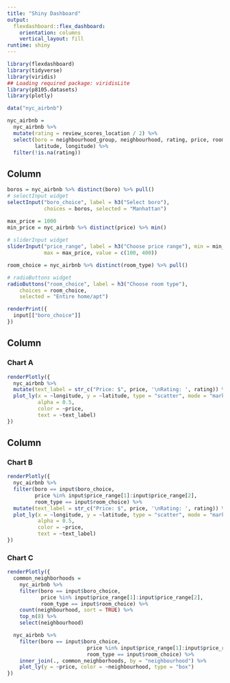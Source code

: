 ```yaml
---
title: "Shiny Dashboard"
output: 
  flexdashboard::flex_dashboard:
    orientation: columns
    vertical_layout: fill
runtime: shiny
---
```


```r
library(flexdashboard)
library(tidyverse)
library(viridis)
## Loading required package: viridisLite
library(p8105.datasets)
library(plotly)

data("nyc_airbnb")

nyc_airbnb = 
  nyc_airbnb %>% 
  mutate(rating = review_scores_location / 2) %>%
  select(boro = neighbourhood_group, neighbourhood, rating, price, room_type,
         latitude, longitude) %>%
  filter(!is.na(rating))

```

Column {.sidebar}
-----------------------------------------------------------------------

```r
boros = nyc_airbnb %>% distinct(boro) %>% pull()
# selectInput widget
selectInput("boro_choice", label = h3("Select boro"),
            choices = boros, selected = "Manhattan")

max_price = 1000
min_price = nyc_airbnb %>% distinct(price) %>% min()
  
# sliderInput widget
sliderInput("price_range", label = h3("Choose price range"), min = min_price, 
            max = max_price, value = c(100, 400))

room_choice = nyc_airbnb %>% distinct(room_type) %>% pull()

# radioButtons widget
radioButtons("room_choice", label = h3("Choose room type"),
    choices = room_choice, 
    selected = "Entire home/apt")

renderPrint({ 
  input[["boro_choice"]]
})
```

Column {data-width=650}
-----------------------------------------------------------------------

### Chart A

```r
renderPlotly({ 
  nyc_airbnb %>%
  mutate(text_label = str_c("Price: $", price, '\nRating: ', rating)) %>% 
  plot_ly(x = ~longitude, y = ~latitude, type = "scatter", mode = "markers",
          alpha = 0.5, 
          color = ~price,
          text = ~text_label)
})
```

Column {data-width=350}
-----------------------------------------------------------------------

### Chart B

```r
renderPlotly({
  nyc_airbnb %>%
  filter(boro == input$boro_choice, 
         price %in% input$price_range[1]:input$price_range[2],
         room_type == input$room_choice) %>%
  mutate(text_label = str_c("Price: $", price, '\nRating: ', rating)) %>% 
  plot_ly(x = ~longitude, y = ~latitude, type = "scatter", mode = "markers",
          alpha = 0.5, 
          color = ~price,
          text = ~text_label)
})
```

### Chart C

```r
renderPlotly({ 
  common_neighborhoods =
    nyc_airbnb %>% 
    filter(boro == input$boro_choice,
           price %in% input$price_range[1]:input$price_range[2],
           room_type == input$room_choice) %>%
    count(neighbourhood, sort = TRUE) %>% 
    top_n(8) %>% 
    select(neighbourhood)

  nyc_airbnb %>%
    filter(boro == input$boro_choice,
                          price %in% input$price_range[1]:input$price_range[2],
                          room_type == input$room_choice) %>%
    inner_join(., common_neighborhoods, by = "neighbourhood") %>% 
    plot_ly(y = ~price, color = ~neighbourhood, type = "box")
})
```